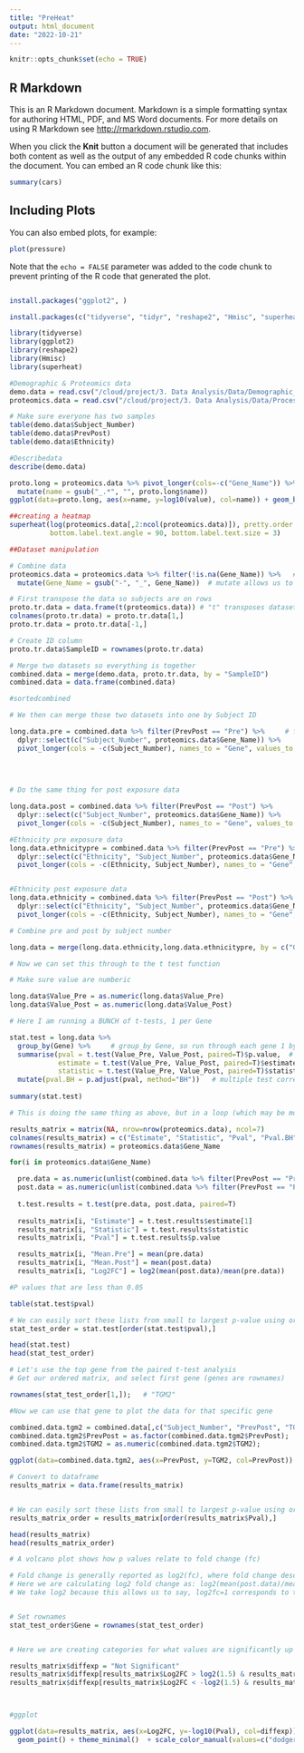 ```yaml
---
title: "PreHeat"
output: html_document
date: "2022-10-21"
---
```


```r
knitr::opts_chunk$set(echo = TRUE)
```

## R Markdown

This is an R Markdown document. Markdown is a simple formatting syntax for authoring HTML, PDF, and MS Word documents. For more details on using R Markdown see <http://rmarkdown.rstudio.com>.

When you click the **Knit** button a document will be generated that includes both content as well as the output of any embedded R code chunks within the document. You can embed an R code chunk like this:

```r
summary(cars)
```

## Including Plots

You can also embed plots, for example:

```r
plot(pressure)
```

Note that the `echo = FALSE` parameter was added to the code chunk to prevent printing of the R code that generated the plot.

```r
```


```r
install.packages("ggplot2", )
```
```r
install.packages(c("tidyverse", "tidyr", "reshape2", "Hmisc", "superheat", "janitor" ))
```

```r
library(tidyverse)
library(ggplot2)
library(reshape2)
library(Hmisc)
library(superheat)

```
```r
#Demographic & Proteomics data
demo.data = read.csv("/cloud/project/3. Data Analysis/Data/Demographic_Data.csv")
proteomics.data = read.csv("/cloud/project/3. Data Analysis/Data/Processed_Proteomics_Data.csv")

```
```r
# Make sure everyone has two samples
table(demo.data$Subject_Number)
table(demo.data$PrevPost)
table(demo.data$Ethnicity)

#Describedata
describe(demo.data)

```

```r
proto.long = proteomics.data %>% pivot_longer(cols=-c("Gene_Name")) %>% 
  mutate(name = gsub("_.*", "", proto.long$name))
ggplot(data=proto.long, aes(x=name, y=log10(value), col=name)) + geom_boxplot(outlier.shape = NA)
```
```r
##creating a heatmap
superheat(log(proteomics.data[,2:ncol(proteomics.data)]), pretty.order.rows = T, 
          bottom.label.text.angle = 90, bottom.label.text.size = 3)
```
```r
##Dataset manipulation 

# Combine data
proteomics.data = proteomics.data %>% filter(!is.na(Gene_Name)) %>%   # filter let's us filter by some condition, here Gene_Name that is NOT NA (aka not missing)
  mutate(Gene_Name = gsub("-", "_", Gene_Name))  # mutate allows us to create a new variable or modify existing one, here I'm just changing - to _ in gene names

```
```r
# First transpose the data so subjects are on rows
proto.tr.data = data.frame(t(proteomics.data)) # "t" transposes dataset (columns to rows, rows to columns)
colnames(proto.tr.data) = proto.tr.data[1,]
proto.tr.data = proto.tr.data[-1,]
```

```r
# Create ID column
proto.tr.data$SampleID = rownames(proto.tr.data)
```

```r
# Merge two datasets so everything is together
combined.data = merge(demo.data, proto.tr.data, by = "SampleID")
combined.data = data.frame(combined.data)

#sortedcombined 
```

```r
# We then can merge those two datasets into one by Subject ID

long.data.pre = combined.data %>% filter(PrevPost == "Pre") %>%     # filter to only "Pre" exposure
  dplyr::select(c("Subject_Number", proteomics.data$Gene_Name)) %>%        # select alows you to just use the specified columns
  pivot_longer(cols = -c(Subject_Number), names_to = "Gene", values_to = "Value_Pre") # pivot longer turns the data into long form
                                                                                       # cols says which columns to pivot longer -- i am telling it to use everything EXCEPT Subject_Number
                                                                                       # names_to  says where to store info from column names for data specified by "cols"
                                                                            
```

```r
# Do the same thing for post exposure data

long.data.post = combined.data %>% filter(PrevPost == "Post") %>% 
  dplyr::select(c("Subject_Number", proteomics.data$Gene_Name)) %>%
  pivot_longer(cols = -c(Subject_Number), names_to = "Gene", values_to = "Value_Post")

#Ethnicity pre exposure data
long.data.ethnicitypre = combined.data %>% filter(PrevPost == "Pre") %>% 
  dplyr::select(c("Ethnicity", "Subject_Number", proteomics.data$Gene_Name)) %>%
  pivot_longer(cols = -c(Ethnicity, Subject_Number), names_to = "Gene", values_to = "Value_Pre")


#Ethnicity post exposure data
long.data.ethnicity = combined.data %>% filter(PrevPost == "Post") %>% 
  dplyr::select(c("Ethnicity", "Subject_Number", proteomics.data$Gene_Name)) %>%
  pivot_longer(cols = -c(Ethnicity, Subject_Number), names_to = "Gene", values_to = "Value_Post")
```

```r
# Combine pre and post by subject number

long.data = merge(long.data.ethnicity,long.data.ethnicitypre, by = c("Gene", "Subject_Number"))

```
```r
# Now we can set this through to the t test function

# Make sure value are numberic

long.data$Value_Pre = as.numeric(long.data$Value_Pre)
long.data$Value_Post = as.numeric(long.data$Value_Post)

```
```r
# Here I am running a BUNCH of t-tests, 1 per Gene 

stat.test = long.data %>%
  group_by(Gene) %>%     # group_by Gene, so run through each gene 1 by 1
  summarise(pval = t.test(Value_Pre, Value_Post, paired=T)$p.value,  # extract p-value from t-test
            estimate = t.test(Value_Pre, Value_Post, paired=T)$estimate,  # extract estimates (mean difference between groups) from t-test
            statistic = t.test(Value_Pre, Value_Post, paired=T)$statistic) %>%  # extract test statistic from t-test
  mutate(pval.BH = p.adjust(pval, method="BH"))   # multiple test corrections
 
summary(stat.test)

```
```r
# This is doing the same thing as above, but in a loop (which may be more intuitive to understand but, generally, much slower run time)

results_matrix = matrix(NA, nrow=nrow(proteomics.data), ncol=7)
colnames(results_matrix) = c("Estimate", "Statistic", "Pval", "Pval.BH", "Mean.Pre", "Mean.Post", "Log2FC")
rownames(results_matrix) = proteomics.data$Gene_Name

for(i in proteomics.data$Gene_Name) 

  pre.data = as.numeric(unlist(combined.data %>% filter(PrevPost == "Pre") %>% arrange(Subject_Number) %>% dplyr::select(i)))
  post.data = as.numeric(unlist(combined.data %>% filter(PrevPost == "Post") %>% arrange(Subject_Number) %>% dplyr::select(i)))
  
  t.test.results = t.test(pre.data, post.data, paired=T)
  
  results_matrix[i, "Estimate"] = t.test.results$estimate[1]
  results_matrix[i, "Statistic"] = t.test.results$statistic
  results_matrix[i, "Pval"] = t.test.results$p.value

  results_matrix[i, "Mean.Pre"] = mean(pre.data)
  results_matrix[i, "Mean.Post"] = mean(post.data)
  results_matrix[i, "Log2FC"] = log2(mean(post.data)/mean(pre.data))
```

```r
#P values that are less than 0.05

table(stat.test$pval)
```


```r
# We can easily sort these lists from small to largest p-value using order() 
stat_test_order = stat.test[order(stat.test$pval),]

head(stat.test)
head(stat_test_order)


```

```r
# Let's use the top gene from the paired t-test analysis
# Get our ordered matrix, and select first gene (genes are rownames)

rownames(stat_test_order[1,]);   # "TGM2"
```

```r
#Now we can use that gene to plot the data for that specific gene

combined.data.tgm2 = combined.data[,c("Subject_Number", "PrevPost", "TGM2")];
combined.data.tgm2$PrevPost = as.factor(combined.data.tgm2$PrevPost);
combined.data.tgm2$TGM2 = as.numeric(combined.data.tgm2$TGM2);

ggplot(data=combined.data.tgm2, aes(x=PrevPost, y=TGM2, col=PrevPost)) + geom_boxplot();    ### If your data look weird, might be because values aren't numeric (or factor or whatever) when they should be


```
```r
# Convert to dataframe
results_matrix = data.frame(results_matrix)


# We can easily sort these lists from small to largest p-value using order() 
results_matrix_order = results_matrix[order(results_matrix$Pval),]

head(results_matrix)
head(results_matrix_order)
```


```r
# A volcano plot shows how p values relate to fold change (fc)

# Fold change is generally reported as log2(fc), where fold change describes the change between pre and post (in this study) values
# Here we are calculating log2 fold change as: log2(mean(post.data)/mean(pre.data))
# We take log2 because this allows us to say, log2fc=1 corresponds to the meaning the post value is double the pre value


# Set rownames
stat_test_order$Gene = rownames(stat_test_order)


# Here we are creating categories for what values are significantly up or down regulated, based on p value and fc

results_matrix$diffexp = "Not Significant"
results_matrix$diffexp[results_matrix$Log2FC > log2(1.5) & results_matrix$Pval < 0.05] = "Up Regulated, Significant"
results_matrix$diffexp[results_matrix$Log2FC < -log2(1.5) & results_matrix$Pval < 0.05] = "Down Regulated, Significant"



#ggplot

ggplot(data=results_matrix, aes(x=Log2FC, y=-log10(Pval), col=diffexp)) + xlim(c(-2,2)) +
  geom_point() + theme_minimal()  + scale_color_manual(values=c("dodgerblue", "grey", "firebrick1"), name="")



```



